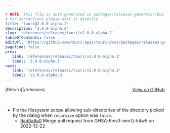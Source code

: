 ```yaml
---

# NOTE: This file is auto-generated in packages/releases-generator/build.ts
# For corrections please edit it directly
title: 'tauri@2.0.0-alpha.2'
description: '2.0.0-alpha.2'
slug: 'references/releases/tauri/v2.0.0-alpha.2'
tableOfContents: false
editUrl: 'https://github.com/tauri-apps/tauri-docs/packages/releases-generator/build.ts'
pagefind: false
prev:
   link: 'references/releases/tauri/v2.0.0-alpha.1'
   label: '2.0.0-alpha.1'
next:
   link: 'references/releases/tauri/v2.0.0-alpha.3'
   label: 'v2.0.0-alpha.3'
---
```


<div style="margin-bottom:3rem; display: flex; justify-content: space-between; align-items: center"><span>[Return](/releases)</span><span><a href="https://github.com/tauri-apps/tauri/releases/tag/tauri-v2.0.0-alpha.2">View on GitHub</a></span></div>

- Fix the filesystem scope allowing sub-directories of the directory picked by the dialog when `recursive` option was `false`.
  - [9ad0a9a0](https://www.github.com/tauri-apps/tauri/commit/9ad0a9a0aa88a67c3d81ef84df4aad23556affde) Merge pull request from GHSA-6mv3-wm7j-h4w5 on 2022-12-22

